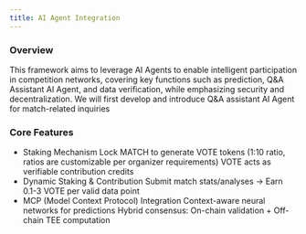 ```yaml
---
title: AI Agent Integration
---
```


### Overview
This framework aims to leverage AI Agents to enable intelligent participation in competition networks, covering key functions such as prediction, Q&A Assistant​ AI Agent, and data verification, while emphasizing security and decentralization. We will first develop and introduce Q&A assistant AI Agent for match-related inquiries
### Core Features
- Staking Mechanism
Lock MATCH to generate VOTE tokens (1:10 ratio, ratios are customizable per organizer requirements)
    VOTE acts as verifiable contribution credits
- Dynamic Staking & Contribution
      Submit match stats/analyses → Earn 0.1-3 VOTE per valid data point
-  MCP (Model Context Protocol) Integration
Context-aware neural networks for predictions
     Hybrid consensus: On-chain validation + Off-chain TEE computation